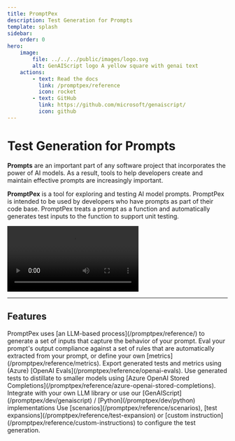 ```yaml
---
title: PromptPex
description: Test Generation for Prompts
template: splash
sidebar:
    order: 0
hero:
    image:
        file: ../../../public/images/logo.svg
        alt: GenAIScript logo A yellow square with genai text
    actions:
        - text: Read the docs
          link: /promptpex/reference
          icon: rocket
        - text: GitHub
          link: https://github.com/microsoft/genaiscript/
          icon: github
---
```



# Test Generation for Prompts

**Prompts** are an important part of any software project that incorporates
the power of AI models. As a result, tools to help developers create and maintain
effective prompts are increasingly important.

**PromptPex** is a tool for exploring and testing AI model prompts. PromptPex is
intended to be used by developers who have prompts as part of their code base.
PromptPex treats a prompt as a function and automatically generates test inputs
to the function to support unit testing.

<video
    src="https://github.com/user-attachments/assets/c9198380-3e8d-4a71-91e0-24d6b7018949"
    controls
/>

<hr />

## Features

<CardGrid stagger>
    <Card title="Automated Test Generation" icon="open-book">
        PromptPex uses [an LLM-based process](/promptpex/reference/) to generate
        a set of inputs that capture the behavior of your prompt.
    </Card>
    <Card title="Output Rules Evaluation" icon="approve-check-circle">
        Eval your prompt's output compliance against a set of rules that are
        automatically extracted from your prompt, or define your own
        [metrics](/promptpex/reference/metrics).
    </Card>
    <Card title="Export to OpenAI Evals" icon="add-document">
        Export generated tests and metrics using (Azure) [OpenAI
        Evals](/promptpex/reference/openai-evals).
    </Card>
    <Card title="Azure OpenAI Store Completions" icon="cloud-download">
        Use generated tests to distillate to smaller models using [Azure OpenAI
        Stored
        Completions](/promptpex/reference/azure-openai-stored-completions).
    </Card>
    <Card title="Bring your own LLM library" icon="approve-check-circle">
        Integrate with your own LLM library or use our
        [GenAIScript](/promptpex/dev/genaiscript) /
        [Python](/promptpex/dev/python) implementations
    </Card>
    <Card title="Flexible Generation" icon="setting">
        Use [scenarios](/promptpex/reference/scenarios), [test
        expansions](/promptpex/reference/test-expansion) or [custom
        instruction](/promptpex/reference/custom-instructions) to configure the
        test generation.
    </Card>
</CardGrid>
